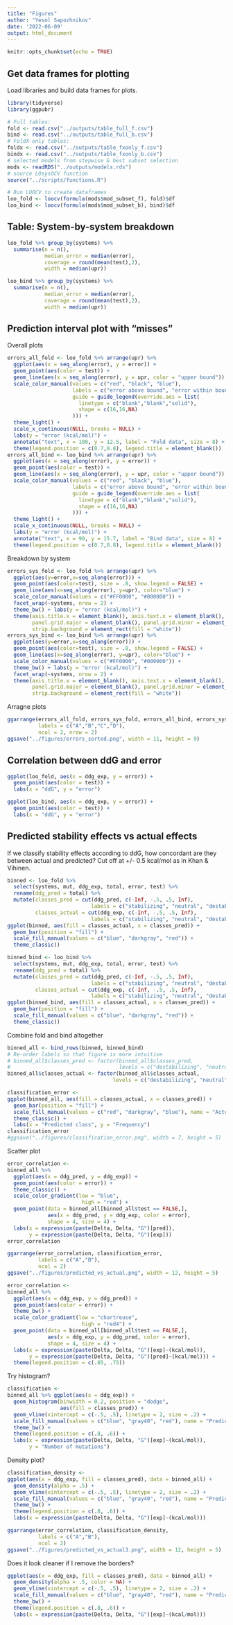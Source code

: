 ```yaml
---
title: "Figures"
author: "Yesol Sapozhnikov"
date: '2022-06-09'
output: html_document
---
```


```r
knitr::opts_chunk$set(echo = TRUE)
```

## Get data frames for plotting

Load libraries and build data frames for plots.
```r
library(tidyverse)
library(ggpubr)

# Full tables:
fold <- read.csv("../outputs/table_full_f.csv")
bind <- read.csv("../outputs/table_full_b.csv")
# FoldX-only tables:
foldx <- read.csv("../outputs/table_fxonly_f.csv")
bindx <- read.csv("../outputs/table_fxonly_b.csv")
# selected models from stepwise & best subset selection
mods <- readRDS("../outputs/models.rds")
# source LOsysOCV function
source("../scripts/functions.R")

# Run LOOCV to create dataframes
loo_fold <- loocv(formula(mods$mod_subset_f), fold)$df
loo_bind <- loocv(formula(mods$mod_subset_b), bind)$df
```

## Table: System-by-system breakdown

```r
loo_fold %>% group_by(systems) %>%
  summarise(n = n(),
            median_error = median(error),
            coverage = round(mean(test),2),
            width = median(upr))
```

```r
loo_bind %>% group_by(systems) %>%
  summarise(n = n(),
            median_error = median(error),
            coverage = round(mean(test),2),
            width = median(upr))
```


## Prediction interval plot with "misses"

Overall plots
```r
errors_all_fold <- loo_fold %>% arrange(upr) %>%
  ggplot(aes(x = seq_along(error), y = error)) +
  geom_point(aes(color = test)) +
  geom_line(aes(x = seq_along(error), y = upr, color = "upper bound")) +
  scale_color_manual(values = c("red", "black", "blue"),
                     labels = c("error above bound", "error within bound","predicted upper bound"),
                     guide = guide_legend(override.aes = list(
                       linetype = c("blank","blank","solid"),
                       shape = c(16,16,NA)
                     ))) +  
  theme_light() +
  scale_x_continuous(NULL, breaks = NULL) +
  labs(y = "error (kcal/mol)") +
  annotate("text", x = 100, y = 12.5, label = "Fold data", size = 8) +
  theme(legend.position = c(0.7,0.8), legend.title = element_blank())
errors_all_bind <- loo_bind %>% arrange(upr) %>%
  ggplot(aes(x = seq_along(error), y = error)) +
  geom_point(aes(color = test)) +
  geom_line(aes(x = seq_along(error), y = upr, color = "upper bound")) +
  scale_color_manual(values = c("red", "black", "blue"),
                     labels = c("error above bound", "error within bound","predicted upper bound"),
                     guide = guide_legend(override.aes = list(
                       linetype = c("blank","blank","solid"),
                       shape = c(16,16,NA)
                     ))) +  
  theme_light() +
  scale_x_continuous(NULL, breaks = NULL) +
  labs(y = "error (kcal/mol)") +
  annotate("text", x = 90, y = 15.7, label = "Bind data", size = 8) +
  theme(legend.position = c(0.7,0.8), legend.title = element_blank())
```

Breakdown by system
```r
errors_sys_fold <- loo_fold %>% arrange(upr) %>%
  ggplot(aes(y=error,x=seq_along(error))) +
  geom_point(aes(color=test), size = .8, show.legend = FALSE) +
  geom_line(aes(x=seq_along(error), y=upr), color="blue") +
  scale_color_manual(values = c("#FF0000", "#000000")) +
  facet_wrap(~systems, nrow = 2) +
  theme_bw() + labs(y = "error (kcal/mol)") +
  theme(axis.title.x = element_blank(), axis.text.x = element_blank(), axis.ticks.x = element_blank(),
        panel.grid.major = element_blank(), panel.grid.minor = element_blank(),
        strip.background = element_rect(fill = "white"))
errors_sys_bind <- loo_bind %>% arrange(upr) %>% 
  ggplot(aes(y=error,x=seq_along(error))) +
  geom_point(aes(color=test), size = .8, show.legend = FALSE) +
  geom_line(aes(x=seq_along(error), y=upr), color="blue") +
  scale_color_manual(values = c("#FF0000", "#000000")) +
  theme_bw() + labs(y = "error (kcal/mol)") +
  facet_wrap(~systems, nrow = 2) +
  theme(axis.title.x = element_blank(), axis.text.x = element_blank(), axis.ticks.x = element_blank(),
        panel.grid.major = element_blank(), panel.grid.minor = element_blank(),
        strip.background = element_rect(fill = "white"))
```

Arragne plots
```r
ggarrange(errors_all_fold, errors_sys_fold, errors_all_bind, errors_sys_bind,
          labels = c("A","B","C","D"),
          ncol = 2, nrow = 2)
ggsave("../figures/errors_sorted.png", width = 11, height = 9)
```


## Correlation between ddG and error

```r
ggplot(loo_fold, aes(x = ddg_exp, y = error)) +
  geom_point(aes(color = test)) +
  labs(x = "ddG", y = "error")
```
```r
ggplot(loo_bind, aes(x = ddg_exp, y = error)) +
  geom_point(aes(color = test)) +
  labs(x = "ddG", y = "error")
```




## Predicted stability effects vs actual effects

If we classify stability effects according to ddG, how concordant are they between actual and predicted?
Cut off at +/- 0.5 kcal/mol as in Khan & Vihinen.

```r
binned <- loo_fold %>% 
  select(systems, mut, ddg_exp, total, error, test) %>%
  rename(ddg_pred = total) %>%
  mutate(classes_pred = cut(ddg_pred, c(-Inf, -.5, .5, Inf),
                           labels = c("stabilizing", "neutral", "destabilizing")),
         classes_actual = cut(ddg_exp, c(-Inf, -.5, .5, Inf),
                           labels = c("stabilizing", "neutral", "destabilizing")))
ggplot(binned, aes(fill = classes_actual, x = classes_pred)) +
  geom_bar(position = "fill") +
  scale_fill_manual(values = c("blue", "darkgray", "red")) +
  theme_classic()
```

```r
binned_bind <- loo_bind %>% 
  select(systems, mut, ddg_exp, total, error, test) %>%
  rename(ddg_pred = total) %>%
  mutate(classes_pred = cut(ddg_pred, c(-Inf, -.5, .5, Inf),
                           labels = c("stabilizing", "neutral", "destabilizing")),
         classes_actual = cut(ddg_exp, c(-Inf, -.5, .5, Inf),
                           labels = c("stabilizing", "neutral", "destabilizing")))
ggplot(binned_bind, aes(fill = classes_actual, x = classes_pred)) +
  geom_bar(position = "fill") +
  scale_fill_manual(values = c("blue", "darkgray", "red")) +
  theme_classic()
```

Combine fold and bind altogether
```r
binned_all <- bind_rows(binned, binned_bind)
# Re-order labels so that figure is more intuitive
# binned_all$classes_pred <- factor(binned_all$classes_pred,
#                                   levels = c("destabilizing", "neutral", "stabilizing"))
binned_all$classes_actual <- factor(binned_all$classes_actual,
                                  levels = c("destabilizing", "neutral", "stabilizing"))

classification_error <- 
ggplot(binned_all, aes(fill = classes_actual, x = classes_pred)) +
  geom_bar(position = "fill") +
  scale_fill_manual(values = c("red", "darkgray", "blue"), name = "Actual class") +
  theme_classic() +
  labs(x = "Predicted class", y = "Frequency")
classification_error
#ggsave("../figures/classification_error.png", width = 7, height = 5)
```


Scatter plot
```r
error_correlation <-
binned_all %>%
  ggplot(aes(x = ddg_pred, y = ddg_exp)) +
  geom_point(aes(color = error)) +
  theme_classic() +
  scale_color_gradient(low = "blue", 
                        high = "red") +
  geom_point(data = binned_all[binned_all$test == FALSE,], 
             aes(x = ddg_pred, y = ddg_exp, color = error),
             shape = 4, size = 4) +
  labs(x = expression(paste(Delta, Delta, "G")[pred]),
       y = expression(paste(Delta, Delta, "G")[exp]))
error_correlation
```

```r
ggarrange(error_correlation, classification_error,
          labels = c("A","B"),
          ncol = 2)
ggsave("../figures/predicted_vs_actual.png", width = 12, height = 5)
```
```r
error_correlation <- 
binned_all %>%
  ggplot(aes(x = ddg_exp, y = ddg_pred)) +
  geom_point(aes(color = error)) +
  theme_bw() +
  scale_color_gradient(low = "chartreuse", 
                        high = "red4") +
  geom_point(data = binned_all[binned_all$test == FALSE,], 
             aes(x = ddg_exp, y = ddg_pred, color = error),
             shape = 4, size = 4) +
  labs(x = expression(paste(Delta, Delta, "G")[exp]~(kcal/mol)),
       y = expression(paste(Delta, Delta, "G")[pred]~(kcal/mol))) +
  theme(legend.position = c(.85, .75))
```

Try histogram?

```r
classification <- 
binned_all %>% ggplot(aes(x = ddg_exp)) +
  geom_histogram(binwidth = 0.2, position = "dodge",
                 aes(fill = classes_pred)) +
  geom_vline(xintercept = c(-.5, .5), linetype = 2, size = .2) +
  scale_fill_manual(values = c("blue", "gray40", "red"), name = "Predicted class") +
  theme_bw() +
  theme(legend.position = c(.8, .6)) +
  labs(x = expression(paste(Delta, Delta, "G")[exp]~(kcal/mol)),
       y = "Number of mutations")
```

Density plot?
```r
classification_density <- 
ggplot(aes(x = ddg_exp, fill = classes_pred), data = binned_all) +
  geom_density(alpha = .5) +
  geom_vline(xintercept = c(-.5, .5), linetype = 2, size = .2) +
  scale_fill_manual(values = c("blue", "gray40", "red"), name = "Predicted class") +
  theme_bw() +
  theme(legend.position = c(.8, .6)) +
  labs(x = expression(paste(Delta, Delta, "G")[exp]~(kcal/mol)))
```


```r
ggarrange(error_correlation, classification_density,
          labels = c("A","B"),
          ncol = 2)
ggsave("../figures/predicted_vs_actual3.png", width = 12, height = 5)
```

Does it look cleaner if I remove the borders?
```r
ggplot(aes(x = ddg_exp, fill = classes_pred), data = binned_all) +
  geom_density(alpha = .5, color = NA) +
  geom_vline(xintercept = c(-.5, .5), linetype = 2, size = .2) +
  scale_fill_manual(values = c("blue", "gray40", "red"), name = "Predicted class") +
  theme_bw() +
  theme(legend.position = c(.8, .6)) +
  labs(x = expression(paste(Delta, Delta, "G")[exp]~(kcal/mol)))
```

